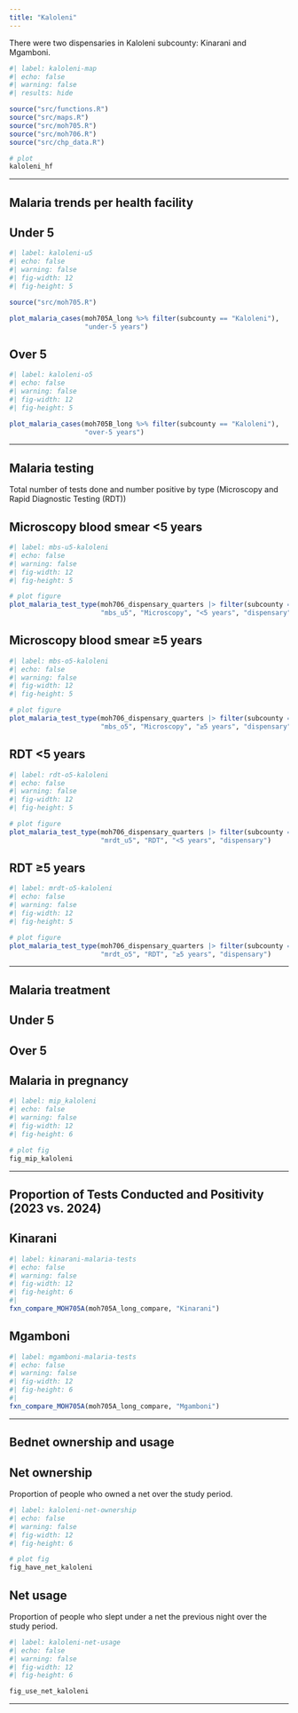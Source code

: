 ```yaml
---
title: "Kaloleni"
---
```


There were two dispensaries in Kaloleni subcounty: Kinarani and Mgamboni.

```r
#| label: kaloleni-map
#| echo: false
#| warning: false
#| results: hide

source("src/functions.R")
source("src/maps.R")
source("src/moh705.R")
source("src/moh706.R")
source("src/chp_data.R")

# plot
kaloleni_hf
```

------------------------------------------------------------------------

## Malaria trends per health facility

::: panel-tabset
## Under 5

```r
#| label: kaloleni-u5
#| echo: false
#| warning: false
#| fig-width: 12
#| fig-height: 5

source("src/moh705.R")

plot_malaria_cases(moh705A_long %>% filter(subcounty == "Kaloleni"), 
                   "under-5 years")
```

## Over 5

```r
#| label: kaloleni-o5
#| echo: false
#| warning: false
#| fig-width: 12
#| fig-height: 5

plot_malaria_cases(moh705B_long %>% filter(subcounty == "Kaloleni"), 
                   "over-5 years")
```
:::

------------------------------------------------------------------------

## Malaria testing

Total number of tests done and number positive by type (Microscopy and Rapid Diagnostic Testing (RDT))

::: panel-tabset
## Microscopy blood smear \<5 years

```r
#| label: mbs-u5-kaloleni
#| echo: false
#| warning: false
#| fig-width: 12
#| fig-height: 5

# plot figure
plot_malaria_test_type(moh706_dispensary_quarters |> filter(subcounty == "Kaloleni"), 
                       "mbs_u5", "Microscopy", "<5 years", "dispensary")
```

## Microscopy blood smear ≥5 years

```r
#| label: mbs-o5-kaloleni
#| echo: false
#| warning: false
#| fig-width: 12
#| fig-height: 5

# plot figure
plot_malaria_test_type(moh706_dispensary_quarters |> filter(subcounty == "Kaloleni"), 
                       "mbs_o5", "Microscopy", "≥5 years", "dispensary")
```

## RDT \<5 years

```r
#| label: rdt-o5-kaloleni
#| echo: false
#| warning: false
#| fig-width: 12
#| fig-height: 5

# plot figure
plot_malaria_test_type(moh706_dispensary_quarters |> filter(subcounty == "Kaloleni"), 
                       "mrdt_u5", "RDT", "<5 years", "dispensary")
```

## RDT ≥5 years

```r
#| label: mrdt-o5-kaloleni
#| echo: false
#| warning: false
#| fig-width: 12
#| fig-height: 5

# plot figure
plot_malaria_test_type(moh706_dispensary_quarters |> filter(subcounty == "Kaloleni"), 
                       "mrdt_o5", "RDT", "≥5 years", "dispensary")
```
:::

------------------------------------------------------------------------

## Malaria treatment

::: panel-tabset
## Under 5

## Over 5

## Malaria in pregnancy

```r
#| label: mip_kaloleni
#| echo: false
#| warning: false
#| fig-width: 12
#| fig-height: 6

# plot fig
fig_mip_kaloleni 
```
:::

------------------------------------------------------------------------

## Proportion of Tests Conducted and Positivity (2023 vs. 2024)

::: panel-tabset

## Kinarani
```r
#| label: kinarani-malaria-tests
#| echo: false
#| warning: false
#| fig-width: 12
#| fig-height: 6
#| 
fxn_compare_MOH705A(moh705A_long_compare, "Kinarani")
```

## Mgamboni
```r
#| label: mgamboni-malaria-tests
#| echo: false
#| warning: false
#| fig-width: 12
#| fig-height: 6
#| 
fxn_compare_MOH705A(moh705A_long_compare, "Mgamboni")
```

:::
------------------------------------------------------------------------

## Bednet ownership and usage

::: panel-tabset
## Net ownership

Proportion of people who owned a net over the study period.

```r
#| label: kaloleni-net-ownership
#| echo: false
#| warning: false
#| fig-width: 12
#| fig-height: 6

# plot fig
fig_have_net_kaloleni
```

## Net usage

Proportion of people who slept under a net the previous night over the study period.

```r
#| label: kaloleni-net-usage
#| echo: false
#| warning: false
#| fig-width: 12
#| fig-height: 6

fig_use_net_kaloleni
```
:::

------------------------------------------------------------------------
